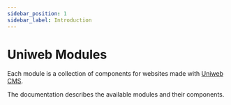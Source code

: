 ```yaml
---
sidebar_position: 1
sidebar_label: Introduction
---
```


# Uniweb Modules

Each module is a collection of components for websites made with [Uniweb CMS](https://uniwebcms.com).

The documentation describes the available modules and their components.
